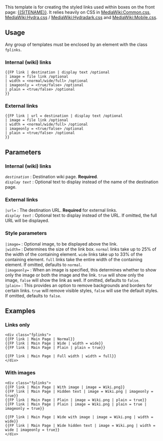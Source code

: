 {{doc/start}}
This template is for creating the styled links used within boxes on the front page: [[{{SITENAME}}]]. It relies heavily on CSS in [[MediaWiki:Common.css]], [[MediaWiki:Hydra.css]] / [[MediaWiki:Hydradark.css]] and [[MediaWiki:Mobile.css]].
==Usage==
Any group of {{tlx|FP link}} templates must be enclosed by an element with the class <code>fplinks</code>.
===Internal (wiki) links===
<pre>
{{FP link | destination | display text /optional
| image = file link /optional
| width = <normal/wide/full> /optional
| imageonly = <true/false> /optional
| plain = <true/false> /optional
}}
</pre>
===External links===
<pre>
{{FP link | url = destination | display text /optional
| image = file link /optional
| width = <normal/wide/full> /optional
| imageonly = <true/false> /optional
| plain = <true/false> /optional
}}
</pre>
==Parameters==
===Internal (wiki) links===
;<code>''destination''</code> : Destination wiki page. '''Required'''.
;<code>''display text''</code> : Optional text to display instead of the name of the destination page.

===External links===
;<code>|url=</code> : The destination URL. '''Required''' for external links.
;<code>''display text''</code> : Optional text to display instead of the URL. If omitted, the full URL will be displayed.

===Style parameters===

;<code>|image=</code> : Optional image, to be displayed above the link.
;<code>|width=</code> : Determines the size of the link box. <code>normal</code> links take up to 25% of the width of the containing element. <code>wide</code> links take up to 33% of the containing element. <code>full</code> links take the entire width of the containing element. If omitted, defaults to <code>normal</code>.
;<code>|imageonly=</code> : When an image is specified, this determines whether to show only the image or both the image and the link. <code>true</code> will show only the image, <code>false</code> will show the link as well. If omitted, defaults to <code>false</code>.
;<code>|plain=</code> : This provides an option to remove backgrounds and borders for certain links. <code>true</code> will remove visible styles, <code>false</code> will use the default styles. If omitted, defaults to <code>false</code>.

==Examples==
===Links only===
<pre>
<div class="fplinks">
{{FP link | Main Page | Normal}}
{{FP link | Main Page | Wide | width = wide}}
{{FP link | Main Page | Plain | plain = true}}

{{FP link | Main Page | Full width | width = full}}
</div>
</pre>

<div class="fplinks">
{{FP link | Main Page | Normal}}
{{FP link | Main Page | Wide | width = wide}}
{{FP link | Main Page | Plain | plain = true}}

{{FP link | Main Page | Full width | width = full}}
</div>

===With images===
<pre>
<div class="fplinks">
{{FP link | Main Page | With image | image = Wiki.png}}
{{FP link | Main Page | Hidden text | image = Wiki.png | imageonly = true}}
{{FP link | Main Page | Plain | image = Wiki.png | plain = true}}
{{FP link | Main Page | Plain | image = Wiki.png | plain = true | imageonly = true}}

{{FP link | Main Page | Wide with image | image = Wiki.png | width = wide}}
{{FP link | Main Page | Wide hidden text | image = Wiki.png | width = wide | imageonly = true}}
</div>
</pre>

<div class="fplinks">
{{FP link | Main Page | With image | image = Wiki.png}}
{{FP link | Main Page | Hidden text | image = Wiki.png | imageonly = true}}
{{FP link | Main Page | Plain | image = Wiki.png | plain = true}}
{{FP link | Main Page | Plain | image = Wiki.png | plain = true | imageonly = true}}

{{FP link | Main Page | Wide with image | image = Wiki.png | width = wide}}
{{FP link | Main Page | Wide hidden text | image = Wiki.png | width = wide | imageonly = true}}
</div>
{{doc/end}}